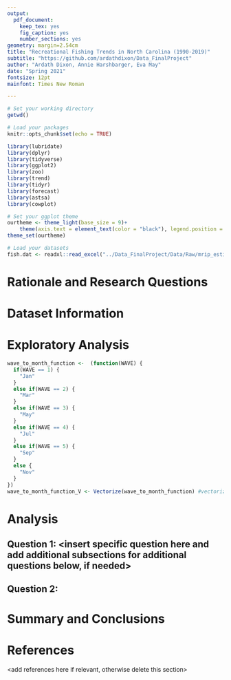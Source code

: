 ```yaml
---
output: 
  pdf_document:
    keep_tex: yes
    fig_caption: yes
    number_sections: yes
geometry: margin=2.54cm
title: "Recreational Fishing Trends in North Carolina (1990-2019)"
subtitle: "https://github.com/ardathdixon/Data_FinalProject"
author: "Ardath Dixon, Annie Harshbarger, Eva May"
date: "Spring 2021"
fontsize: 12pt
mainfont: Times New Roman

---
```


\newpage
\tableofcontents 
\newpage
\listoftables 
\newpage
\listoffigures 
\newpage

```r
# Set your working directory
getwd()

# Load your packages
knitr::opts_chunk$set(echo = TRUE)

library(lubridate)
library(dplyr)
library(tidyverse)
library(ggplot2)
library(zoo)
library(trend)
library(tidyr)
library(forecast)
library(astsa)
library(cowplot)

# Set your ggplot theme
ourtheme <- theme_light(base_size = 9)+
    theme(axis.text = element_text(color = "black"), legend.position = "top")
theme_set(ourtheme)

# Load your datasets
fish.dat <- readxl::read_excel("../Data_FinalProject/Data/Raw/mrip_estim_catch_wave_1990_2019_NC.xlsx")
```

# Rationale and Research Questions



\newpage

# Dataset Information



\newpage

# Exploratory Analysis 

```r
wave_to_month_function <-  (function(WAVE) {
  if(WAVE == 1) {
    "Jan"
  }
  else if(WAVE == 2) {
    "Mar"
  }
  else if(WAVE == 3) {
    "May"
  }
  else if(WAVE == 4) {
    "Jul"
  }
  else if(WAVE == 5) {
    "Sep"
  }
  else {
    "Nov"
  }
})
wave_to_month_function_V <- Vectorize(wave_to_month_function) #vectorize function
```



\newpage

# Analysis



## Question 1: <insert specific question here and add additional subsections for additional questions below, if needed>

## Question 2: 




\newpage

# Summary and Conclusions


\newpage

# References
<add references here if relevant, otherwise delete this section> 
